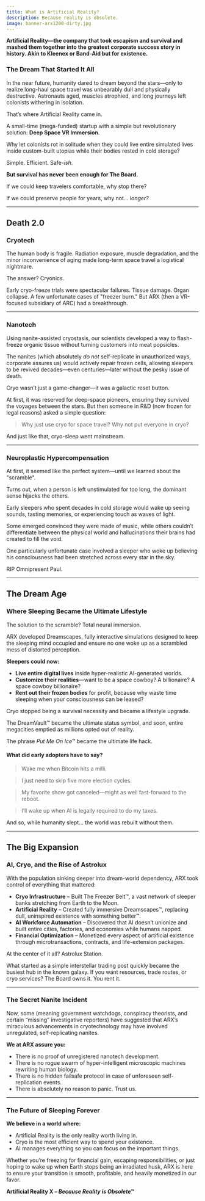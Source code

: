 ```yaml
---
title: What is Artificial Reality?
description: Because reality is obsolete.
image: banner-arx1200-dirty.jpg
---
```


**Artificial Reality—the company that took escapism and survival and mashed them together into the 
greatest corporate success story in history. Akin to Kleenex or Band-Aid but for existence.**

### The Dream That Started It All

In the near future, humanity dared to dream beyond the stars—only to realize long-haul space travel was unbearably dull and 
physically destructive. Astronauts aged, muscles atrophied, and long journeys left colonists withering in isolation.

That’s where Artificial Reality came in.

A small-time (mega-funded) startup with a simple but revolutionary solution: **Deep Space VR Immersion**.

Why let colonists rot in solitude when they could live entire simulated lives inside custom-built utopias while their bodies 
rested in cold storage?

Simple. Efficient. Safe-*ish*.

**But survival has never been enough for The Board.**

If we could keep travelers comfortable, why stop there? 

If we could preserve people for years, why not... *longer?*

---

## Death 2.0

### Cryotech

The human body is fragile. Radiation exposure, muscle degradation, and the minor inconvenience of aging made 
long-term space travel a logistical nightmare.

The answer? Cryonics.

Early cryo-freeze trials were spectacular failures. Tissue damage. Organ collapse. A few unfortunate cases of "freezer burn." 
But ARX (then a VR-focused subsidiary of ARC) had a breakthrough.

---

### Nanotech

Using nanite-assisted cryostasis, our scientists developed a way to flash-freeze organic tissue without turning customers 
into meat popsicles. 

The nanites (which absolutely *do not* self-replicate in unauthorized ways, corporate assures us) would 
actively repair frozen cells, allowing sleepers to be revived decades—even centuries—later without the pesky issue of death.

Cryo wasn’t just a game-changer—it was a galactic reset button.

At first, it was reserved for deep-space pioneers, ensuring they survived the voyages between the stars. But then someone in 
R&D (now frozen for legal reasons) asked a simple question:

> Why just use cryo for space travel? Why not put everyone in cryo?

And just like that, cryo-sleep went mainstream.

---

### Neuroplastic Hypercompensation

At first, it seemed like the perfect system—until we learned about the "scramble".

Turns out, when a person is left unstimulated for too long, the dominant sense hijacks the others. 

Early sleepers who spent decades in cold storage would wake up seeing sounds, tasting memories, or experiencing touch as 
waves of light.

Some emerged convinced they were made of music, while others couldn’t differentiate between the physical 
world and hallucinations their brains had created to fill the void.

One particularly unfortunate case involved a sleeper who woke up believing his consciousness had been stretched across 
every star in the sky.

RIP Omnipresent Paul.

---

## The Dream Age

### Where Sleeping Became the Ultimate Lifestyle

The solution to the scramble? Total neural immersion.

ARX developed Dreamscapes, fully interactive simulations designed to keep the sleeping mind occupied and ensure no one woke up as a scrambled mess of distorted perception.

**Sleepers could now:**

* **Live entire digital lives** inside hyper-realistic AI-generated worlds.
* **Customize their realities**—want to be a space cowboy? A billionaire? A space cowboy billionaire?
* **Rent out their frozen bodies** for profit, because why waste time sleeping when your consciousness can be leased?

Cryo stopped being a survival necessity and became a lifestyle upgrade.

The DreamVault™ became the ultimate status symbol, and soon, entire megacities emptied as millions opted out of reality.

The phrase *Put Me On Ice*™ became the ultimate life hack.

#### What did early adopters have to say?

> Wake me when Bitcoin hits a milli.

> I just need to skip five more election cycles.

> My favorite show got canceled—might as well fast-forward to the reboot.

> I’ll wake up when AI is legally required to do my taxes.

And so, while humanity slept… the world was rebuilt without them.

---

## The Big Expansion

### AI, Cryo, and the Rise of Astrolux

With the population sinking deeper into dream-world dependency, ARX took control of everything that mattered:

* **Cryo Infrastructure** – Built The Freezer Belt™, a vast network of sleeper banks stretching from Earth to the Moon.
* **Artificial Reality** – Created fully immersive Dreamscapes™, replacing dull, uninspired existence with something better™.
* **AI Workforce Automation** – Discovered that AI doesn’t unionize and built entire cities, factories, and economies while humans napped.
* **Financial Optimization** – Monetized every aspect of artificial existence through microtransactions, contracts, and life-extension packages.

At the center of it all? Astrolux Station.

What started as a simple interstellar trading post quickly became the busiest hub in the known galaxy. If you want resources, trade routes, or cryo services? The Board owns it. You rent it.

---

### The Secret Nanite Incident

Now, some (meaning government watchdogs, conspiracy theorists, and certain “missing” investigative reporters) have suggested that ARX’s miraculous advancements in cryotechnology may have involved unregulated, self-replicating nanites.

**We at ARX assure you:**

* There is no proof of unregistered nanotech development.
* There is no rogue swarm of hyper-intelligent microscopic machines rewriting human biology.
* There is no hidden failsafe protocol in case of unforeseen self-replication events.
* There is absolutely no reason to panic. Trust us.

---

### The Future of Sleeping Forever

**We believe in a world where:**

* Artificial Reality is the only reality worth living in.
* Cryo is the most efficient way to spend your existence.
* AI manages everything so you can focus on the important things.

Whether you’re freezing for financial gain, escaping responsibilities, or just hoping to wake up when Earth stops being an irradiated husk, ARX is here to ensure your transition is smooth, profitable, and heavily monetized in our favor.

**Artificial Reality X – *Because Reality is Obsolete*™**